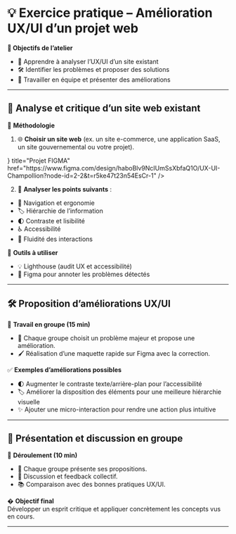 
# 💡 **Exercice pratique – Amélioration UX/UI d’un projet web**  

**🎯 Objectifs de l’atelier**  
- 🔎 Apprendre à analyser l’UX/UI d’un site existant  
- 🛠️ Identifier les problèmes et proposer des solutions  
- 🤝 Travailler en équipe et présenter des améliorations  

---

## 📝 **Analyse et critique d’un site web existant**  

📌 **Méthodologie**  
1. 🌐 **Choisir un site web** (ex. un site e-commerce, une application SaaS, un site gouvernemental ou votre projet).

<Cards>
  <Cards.Card
    icon={<Figma />}
    title="Projet FIGMA"
    href="https://www.figma.com/design/haboBlv9NcIUmSsXbfaQ1O/UX-UI-Champollion?node-id=2-2&t=r5ke47t23n54EsCr-1"
  />
</Cards>


2. 🧐 **Analyser les points suivants** :  
  - 🧭 Navigation et ergonomie  
  - 🏷️ Hiérarchie de l’information  
  - 🌓 Contraste et lisibilité  
  - ♿ Accessibilité  
  - 💨 Fluidité des interactions  

🎯 **Outils à utiliser**  
- 💡 Lighthouse (audit UX et accessibilité)  
- 🎨 Figma pour annoter les problèmes détectés  

---

## 🛠️ **Proposition d’améliorations UX/UI**  

📌 **Travail en groupe (15 min)**  
- 🤝 Chaque groupe choisit un problème majeur et propose une amélioration.  
- 🖌️ Réalisation d’une maquette rapide sur Figma avec la correction.  

✅ **Exemples d’améliorations possibles**  
- 🌓 Augmenter le contraste texte/arrière-plan pour l’accessibilité  
- 🏷️ Améliorer la disposition des éléments pour une meilleure hiérarchie visuelle  
- ✨ Ajouter une micro-interaction pour rendre une action plus intuitive  

---

## 🎤 **Présentation et discussion en groupe**  

📌 **Déroulement (10 min)**  
- 🎤 Chaque groupe présente ses propositions.  
- 💬 Discussion et feedback collectif.  
- 📚 Comparaison avec des bonnes pratiques UX/UI.  

� **Objectif final**  
Développer un esprit critique et appliquer concrètement les concepts vus en cours.  

---